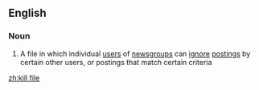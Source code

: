 ==English==

===Noun===
{{wikipedia}}
{{en-noun|head=[[kill]] [[file]]}}

# {{context|Internet|lang=en}} A file in which individual [[user]]s of [[newsgroup]]s can [[ignore]] [[posting]]s by certain other users, or postings that match certain criteria

[[zh:kill file]]